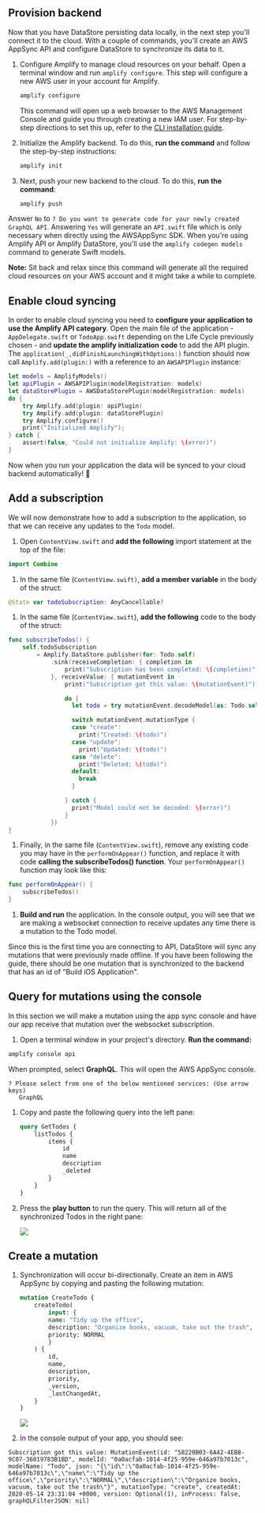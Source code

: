## Provision backend

Now that you have DataStore persisting data locally, in the next step you'll connect it to the cloud. With a couple of commands, you'll create an AWS AppSync API and configure DataStore to synchronize its data to it.

1. Configure Amplify to manage cloud resources on your behalf. Open a terminal window and run `amplify configure`. This step will configure a new AWS user in your account for Amplify.

    ```bash
    amplify configure
    ```

   This command will open up a web browser to the AWS Management Console and guide you through creating a new IAM user. For step-by-step directions to set this up, refer to the [CLI installation guide](/cli/start/install).

1. Initialize the Amplify backend. To do this, **run the command** and follow the step-by-step instructions:

    ```bash
    amplify init
    ```

1. Next, push your new backend to the cloud. To do this, **run the command**:

    ```bash
    amplify push
    ```

Answer `No` to `? Do you want to generate code for your newly created GraphQL API`.
Answering `Yes` will generate an `API.swift` file which is only necessary when directly using the AWSAppSync SDK. When you're using Amplify API or Amplify DataStore, you'll use the `amplify codegen models` command to generate Swift models.

<Callout>

**Note:** Sit back and relax since this command will generate all the required cloud resources on your AWS account and it might take a while to complete.

</Callout>

## Enable cloud syncing

In order to enable cloud syncing you need to **configure your application to use the Amplify API category**. Open the main file of the application - `AppDelegate.swift` or `TodoApp.swift` depending on the Life Cycle previously chosen - and **update the amplify initialization code** to add the API plugin. The `application(_,didFinishLaunchingWithOptions:)` function should now call `Amplify.add(plugin:)` with a reference to an `AWSAPIPlugin` instance:
  
```swift
let models = AmplifyModels()
let apiPlugin = AWSAPIPlugin(modelRegistration: models)
let dataStorePlugin = AWSDataStorePlugin(modelRegistration: models)
do {
    try Amplify.add(plugin: apiPlugin)
    try Amplify.add(plugin: dataStorePlugin)
    try Amplify.configure()
    print("Initialized Amplify");
} catch {
    assert(false, "Could not initialize Amplify: \(error)")
}
```

Now when you run your application the data will be synced to your cloud backend automatically! 🎉

## Add a subscription

We will now demonstrate how to add a subscription to the application, so that we can receive any updates to the `Todo` model.

1. Open `ContentView.swift` and **add the following** import statement at the top of the file:
  ```swift
  import Combine
  ```

1. In the same file (`ContentView.swift)`, **add a member variable** in the body of the struct:
  ```swift
  @State var todoSubscription: AnyCancellable?
  ```

1. In the same file (`ContentView.swift`), **add the following** code to the body of the struct:
  ```swift
  func subscribeTodos() {
      self.todoSubscription
          = Amplify.DataStore.publisher(for: Todo.self)
              .sink(receiveCompletion: { completion in
                  print("Subscription has been completed: \(completion)")
              }, receiveValue: { mutationEvent in
                  print("Subscription got this value: \(mutationEvent)")

                  do {
                    let todo = try mutationEvent.decodeModel(as: Todo.self)

                    switch mutationEvent.mutationType {
                    case "create":
                      print("Created: \(todo)")
                    case "update":
                      print("Updated: \(todo)")
                    case "delete":
                      print("Deleted: \(todo)")
                    default:
                      break
                    }

                  } catch {
                    print("Model could not be decoded: \(error)")
                  }
              })
  }
  ```

1. Finally, in the same file (`ContentView.swift`), remove any existing code you may have in the `performOnAppear()` function, and replace it with code **calling the subscribeTodos() function**. Your `performOnAppear()` function may look like this:
  ```swift
  func performOnAppear() {
      subscribeTodos()
  }
  ```

1. **Build and run** the application. In the console output, you will see that we are making a websocket connection to receive updates any time there is a mutation to the Todo model.

Since this is the first time you are connecting to API, DataStore will sync any mutations that were previously made offline. If you have been following the guide, there should be one mutation that is synchronized to the backend that has an id of "Build iOS Application".

## Query for mutations using the console

In this section we will make a mutation using the app sync console and have our app receive that mutation over the websocket subscription.

1. Open a terminal window in your project's directory. **Run the command:**
  ```bash
  amplify console api
  ```
  
  When prompted, select **GraphQL**. This will open the AWS AppSync console.
   ```Console
   ? Please select from one of the below mentioned services: (Use arrow keys)
      GraphQL 
   ```

1. Copy and paste the following query into the left pane:

    ```graphql
    query GetTodos {
        listTodos {
            items {
                id
                name
                description
                _deleted
            }
        }
    }
    ```

1. Press the **play button** to run the query. This will return all of the synchronized Todos in the right pane:

    ![](/images/lib/getting-started/ios/set-up-ios-appsync-query.png)

## Create a mutation

1. Synchronization will occur bi-directionally. Create an item in AWS AppSync by copying and pasting the following mutation:

    ```graphql
    mutation CreateTodo {
        createTodo(
            input: {
            name: "Tidy up the office",
            description: "Organize books, vacuum, take out the trash",
            priority: NORMAL
            }
        ) {
            id,
            name,
            description,
            priority,
            _version,
            _lastChangedAt,
        }
    }
    ```

    ![](/images/lib/getting-started/ios/set-up-ios-appsync-create.png)

1. In the console output of your app, you should see:

  ```console
  Subscription got this value: MutationEvent(id: "58220B03-6A42-4EB8-9C07-36019783B1BD", modelId: "0a0acfab-1014-4f25-959e-646a97b7013c", modelName: "Todo", json: "{\"id\":\"0a0acfab-1014-4f25-959e-646a97b7013c\",\"name\":\"Tidy up the office\",\"priority\":\"NORMAL\",\"description\":\"Organize books, vacuum, take out the trash\"}", mutationType: "create", createdAt: 2020-05-14 23:31:04 +0000, version: Optional(1), inProcess: false, graphQLFilterJSON: nil)
  ```
